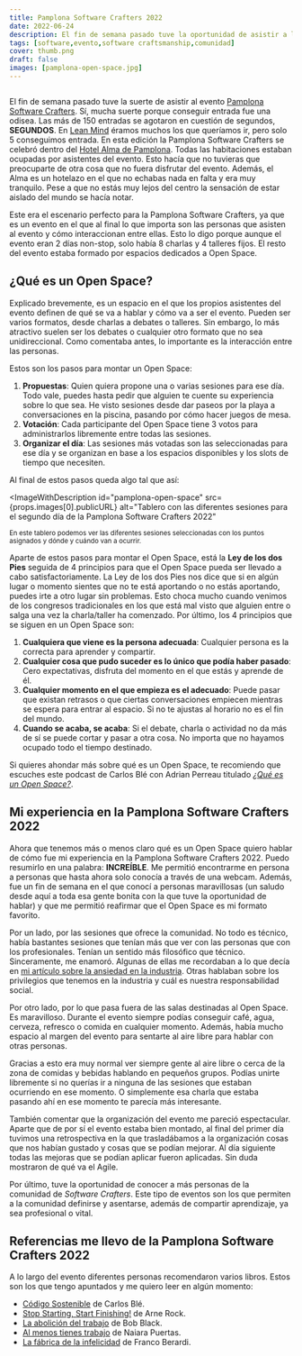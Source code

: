 ```yaml
---
title: Pamplona Software Crafters 2022
date: 2022-06-24
description: El fin de semana pasado tuve la oportunidad de asistir a la Pamplona Software Crafters. Déjame compartir contigo esta experiencia.
tags: [software,evento,software craftsmanship,comunidad]
cover: thumb.png
draft: false
images: [pamplona-open-space.jpg]
---
```


```toc
```

<YouTubeVideo id="iJp7iqjWlr8" />

El fin de semana pasado tuve la suerte de asistir al evento [Pamplona Software Crafters](https://pamplonaswcraft.com). Sí, mucha suerte porque conseguir entrada fue una odisea. Las más de 150 entradas se agotaron en cuestión de segundos, **SEGUNDOS**. En [Lean Mind](https://leanmind.es/es/) éramos muchos los que queríamos ir, pero solo 5 conseguimos entrada. En esta edición la Pamplona Software Crafters se celebró dentro del [Hotel Alma de Pamplona](https://almahotels.com/pamplona). Todas las habitaciones estaban ocupadas por asistentes del evento. Esto hacía que no tuvieras que preocuparte de otra cosa que no fuera disfrutar del evento. Además, el Alma es un hotelazo en el que no echabas nada en falta y era muy tranquilo. Pese a que no estás muy lejos del centro la sensación de estar aislado del mundo se hacía notar.

Este era el escenario perfecto para la Pamplona Software Crafters, ya que es un evento en el que al final lo que importa son las personas que asisten al evento y cómo interaccionan entre ellas. Esto lo digo porque aunque el evento eran 2 días non-stop, solo había 8 charlas y 4 talleres fijos. El resto del evento estaba formado por espacios dedicados a Open Space.

## ¿Qué es un Open Space?

Explicado brevemente, es un espacio en el que los propios asistentes del evento definen de qué se va a hablar y cómo va a ser el evento. Pueden ser varios formatos, desde charlas a debates o talleres. Sin embargo, lo más atractivo suelen ser los debates o cualquier otro formato que no sea unidireccional. Como comentaba antes, lo importante es la interacción entre las personas.

Estos son los pasos para montar un Open Space:
1. **Propuestas**: Quien quiera propone una o varias sesiones para ese día. Todo vale, puedes hasta pedir que alguien te cuente su experiencia sobre lo que sea. He visto sesiones desde dar paseos por la playa a conversaciones en la piscina, pasando por cómo hacer juegos de mesa.
1. **Votación**: Cada participante del Open Space tiene 3 votos para administrarlos libremente entre todas las sesiones.
1. **Organizar el día**: Las sesiones más votadas son las seleccionadas para ese día y se organizan en base a los espacios disponibles y los slots de tiempo que necesiten.

Al final de estos pasos queda algo tal que así:

<ImageWithDescription
  id="pamplona-open-space"
  src={props.images[0].publicURL}
  alt="Tablero con las diferentes sesiones para el segundo día de la Pamplona Software Crafters 2022"
>
  <small>
    En este tablero podemos ver las diferentes sesiones seleccionadas con los puntos asignados y dónde y cuándo van a ocurrir.
  </small>
</ImageWithDescription>

Aparte de estos pasos para montar el Open Space, está la **Ley de los dos Pies** seguida de 4 principios para que el Open Space pueda ser llevado a cabo satisfactoriamente. La Ley de los dos Pies nos dice que si en algún lugar o momento sientes que no te está aportando o no estás aportando, puedes irte a otro lugar sin problemas. Esto choca mucho cuando venimos de los congresos tradicionales en los que está mal visto que alguien entre o salga una vez la charla/taller ha comenzado. Por último, los 4 principios que se siguen en un Open Space son:
1. **Cualquiera que viene es la persona adecuada**: Cualquier persona es la correcta para aprender y compartir.
1. **Cualquier cosa que pudo suceder es lo único que podía haber pasado**: Cero expectativas, disfruta del momento en el que estás y aprende de él.
1. **Cualquier momento en el que empieza es el adecuado**: Puede pasar que existan retrasos o que ciertas conversaciones empiecen mientras se espera para entrar al espacio. Si no te ajustas al horario no es el fin del mundo.
1. **Cuando se acaba, se acaba**: Si el debate, charla o actividad no da más de sí se puede cortar y pasar a otra cosa. No importa que no hayamos ocupado todo el tiempo destinado.

Si quieres ahondar más sobre qué es un Open Space, te recomiendo que escuches este podcast de Carlos Blé con Adrian Perreau titulado [*¿Qué es un Open Space?*](https://podcast.carlosble.com/podcast/e35-que-es-un-open-space/).

## Mi experiencia en la Pamplona Software Crafters 2022

Ahora que tenemos más o menos claro qué es un Open Space quiero hablar de cómo fue mi experiencia en la Pamplona Software Crafters 2022. Puedo resumirlo en una palabra: **INCREÍBLE**. Me permitió encontrarme en persona a personas que hasta ahora solo conocía a través de una webcam. Además, fue un fin de semana en el que conocí a personas maravillosas (un saludo desde aquí a toda esa gente bonita con la que tuve la oportunidad de hablar) y que me permitió reafirmar que el Open Space es mi formato favorito.

Por un lado, por las sesiones que ofrece la comunidad. No todo es técnico, había bastantes sesiones que tenían más que ver con las personas que con los profesionales. Tenían un sentido más filosófico que técnico. Sinceramente, me enamoró. Algunas de ellas me recordaban a lo que decía en [mi artículo sobre la ansiedad en la industria](/blog/2021/la-ansiedad-de-evolucionar-como-profesional-del-software). Otras hablaban sobre los privilegios que tenemos en la industria y cuál es nuestra responsabilidad social.

Por otro lado, por lo que pasa fuera de las salas destinadas al Open Space. Es maravilloso. Durante el evento siempre podías conseguir café, agua, cerveza, refresco o comida en cualquier momento. Además, había mucho espacio al margen del evento para sentarte al aire libre para hablar con otras personas.

Gracias a esto era muy normal ver siempre gente al aire libre o cerca de la zona de comidas y bebidas hablando en pequeños grupos. Podías unirte libremente si no querías ir a ninguna de las sesiones que estaban ocurriendo en ese momento. O simplemente esa charla que estaba pasando ahí en ese momento te parecía más interesante.

También comentar que la organización del evento me pareció espectacular. Aparte que de por sí el evento estaba bien montado, al final del primer día tuvimos una retrospectiva en la que trasladábamos a la organización cosas que nos habían gustado y cosas que se podían mejorar. Al día siguiente todas las mejoras que se podían aplicar fueron aplicadas. Sin duda mostraron de qué va el Agile.

Por último, tuve la oportunidad de conocer a más personas de la comunidad de *Software Crafters*. Este tipo de eventos son los que permiten a la comunidad definirse y asentarse, además de compartir aprendizaje, ya sea profesional o vital.


## Referencias me llevo de la Pamplona Software Crafters 2022

A lo largo del evento diferentes personas recomendaron varios libros. Estos son los que tengo apuntados y me quiero leer en algún momento:
- [Código Sostenible](https://www.goodreads.com/book/show/61036049-c-digo-sostenible) de Carlos Blé.
- [Stop Starting, Start Finishing!](https://www.goodreads.com/book/show/16208052-stop-starting-start-finishing) de Arne Rock.
- [La abolición del trabajo](https://www.goodreads.com/book/show/17927630-la-abolici-n-del-trabajo) de Bob Black.
- [Al menos tienes trabajo](https://www.goodreads.com/book/show/49656893-al-menos-tienes-trabajo) de Naiara Puertas.
- [La fábrica de la infelicidad](https://www.goodreads.com/book/show/7304853-la-f-brica-de-la-infelicidad) de Franco Berardi.



